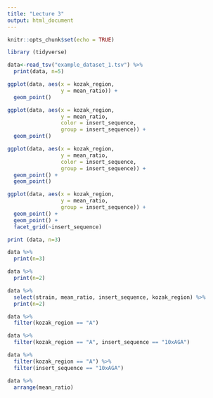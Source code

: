 ```yaml
---
title: "Lecture 3"
output: html_document
---
```


```r
knitr::opts_chunk$set(echo = TRUE)
```

```r
library (tidyverse)
```
```r
data<-read_tsv("example_dataset_1.tsv") %>%
  print(data, n=5)
```
```r
ggplot(data, aes(x = kozak_region,
                 y = mean_ratio)) +
  geom_point()
```
```r
ggplot(data, aes(x = kozak_region,
                 y = mean_ratio,
                 color = insert_sequence,
                 group = insert_sequence)) +
  geom_point()
```
```r
ggplot(data, aes(x = kozak_region,
                 y = mean_ratio,
                 color = insert_sequence,
                 group = insert_sequence)) +
  geom_point() + 
  geom_point()
```
```r
ggplot(data, aes(x = kozak_region,
                 y = mean_ratio,
                 group = insert_sequence)) +
  geom_point() + 
  geom_point() + 
  facet_grid(~insert_sequence)
```
```r
print (data, n=3)
```
```r
data %>%
  print(n=3)
```
```r
data %>%
  print(n=2)
```
```r
data %>%
  select(strain, mean_ratio, insert_sequence, kozak_region) %>%
  print(n=2)
```
```r
data %>%
  filter(kozak_region == "A")
```
```r
data %>% 
  filter(kozak_region == "A", insert_sequence == "10xAGA")
```
```r
data %>%
  filter(kozak_region == "A") %>%
  filter(insert_sequence == "10xAGA")
```
```r
data %>% 
  arrange(mean_ratio)
```





  
